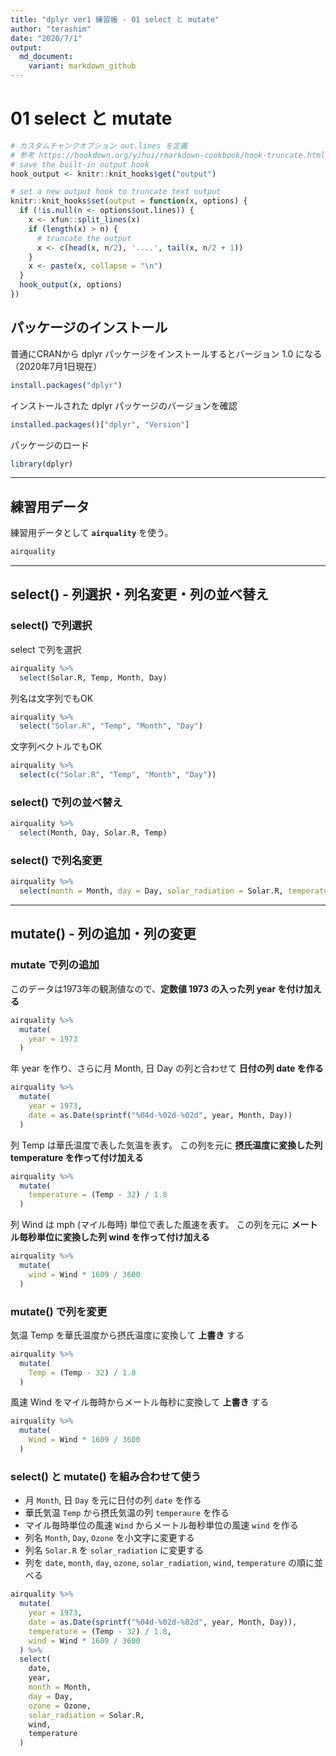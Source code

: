 ```yaml
---
title: "dplyr ver1 練習帳 - 01 select と mutate"
author: "terashim"
date: "2020/7/1"
output: 
  md_document:
    variant: markdown_github
---
```


# 01 select と mutate

```r
# カスタムチャンクオプション out.lines を定義
# 参考 https://bookdown.org/yihui/rmarkdown-cookbook/hook-truncate.html
# save the built-in output hook
hook_output <- knitr::knit_hooks$get("output")

# set a new output hook to truncate text output
knitr::knit_hooks$set(output = function(x, options) {
  if (!is.null(n <- options$out.lines)) {
    x <- xfun::split_lines(x)
    if (length(x) > n) {
      # truncate the output
      x <- c(head(x, n/2), '....', tail(x, n/2 + 1))
    }
    x <- paste(x, collapse = "\n")
  }
  hook_output(x, options)
})
```


## パッケージのインストール

普通にCRANから dplyr パッケージをインストールするとバージョン 1.0 になる（2020年7月1日現在）

```r
install.packages("dplyr")
```

インストールされた dplyr パッケージのバージョンを確認

```r
installed.packages()["dplyr", "Version"]
```

パッケージのロード

```r
library(dplyr)
```

-----

## 練習用データ

練習用データとして **`airquality`** を使う。

```r
airquality
```

---

## select() - 列選択・列名変更・列の並べ替え

### select() で列選択

select で列を選択

```r
airquality %>% 
  select(Solar.R, Temp, Month, Day)
```

列名は文字列でもOK

```r
airquality %>% 
  select("Solar.R", "Temp", "Month", "Day")
```
文字列ベクトルでもOK

```r
airquality %>% 
  select(c("Solar.R", "Temp", "Month", "Day"))
```

### select() で列の並べ替え

```r
airquality %>% 
  select(Month, Day, Solar.R, Temp)
```

### select() で列名変更

```r
airquality %>% 
  select(month = Month, day = Day, solar_radiation = Solar.R, temperature = Temp)
```

---

## mutate() - 列の追加・列の変更

### mutate で列の追加

このデータは1973年の観測値なので、**定数値 1973 の入った列 year を付け加える**

```r
airquality %>% 
  mutate(
    year = 1973
  )
```

年 year を作り、さらに月 Month, 日 Day の列と合わせて **日付の列 date を作る**

```r
airquality %>% 
  mutate(
    year = 1973,
    date = as.Date(sprintf("%04d-%02d-%02d", year, Month, Day))
  )
```

列 Temp は華氏温度で表した気温を表す。
この列を元に **摂氏温度に変換した列 temperature を作って付け加える**

```r
airquality %>% 
  mutate(
    temperature = (Temp - 32) / 1.8
  )
```

列 Wind は mph (マイル毎時) 単位で表した風速を表す。
この列を元に **メートル毎秒単位に変換した列 wind を作って付け加える**

```r
airquality %>% 
  mutate(
    wind = Wind * 1609 / 3600
  )
```

### mutate() で列を変更

気温 Temp を華氏温度から摂氏温度に変換して **上書き** する

```r
airquality %>% 
  mutate(
    Temp = (Temp - 32) / 1.8
  )
```
風速 Wind をマイル毎時からメートル毎秒に変換して **上書き** する

```r
airquality %>% 
  mutate(
    Wind = Wind * 1609 / 3600
  )
```

### select() と mutate() を組み合わせて使う

- 月 `Month`, 日 `Day` を元に日付の列 `date` を作る
- 華氏気温 `Temp` から摂氏気温の列 `temperaure` を作る
- マイル毎時単位の風速 `Wind` からメートル毎秒単位の風速 `wind` を作る
- 列名 `Month`, `Day`, `Ozone` を小文字に変更する
- 列名 `Solar.R` を `solar_radiation` に変更する
- 列を `date`, `month`, `day`, `ozone`, `solar_radiation`, `wind`, `temperature` の順に並べる

```r
airquality %>% 
  mutate(
    year = 1973,
    date = as.Date(sprintf("%04d-%02d-%02d", year, Month, Day)),
    temperature = (Temp - 32) / 1.8,
    wind = Wind * 1609 / 3600
  ) %>% 
  select(
    date,
    year,
    month = Month,
    day = Day,
    ozone = Ozone,
    solar_radiation = Solar.R,
    wind, 
    temperature
  )
```

